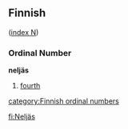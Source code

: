 ==Finnish==
([[Wiktionary:Finnish_index_n|index N]])

===Ordinal Number===
'''neljäs'''
#[[fourth]]

[[category:Finnish ordinal numbers]]

[[fi:Neljäs]]